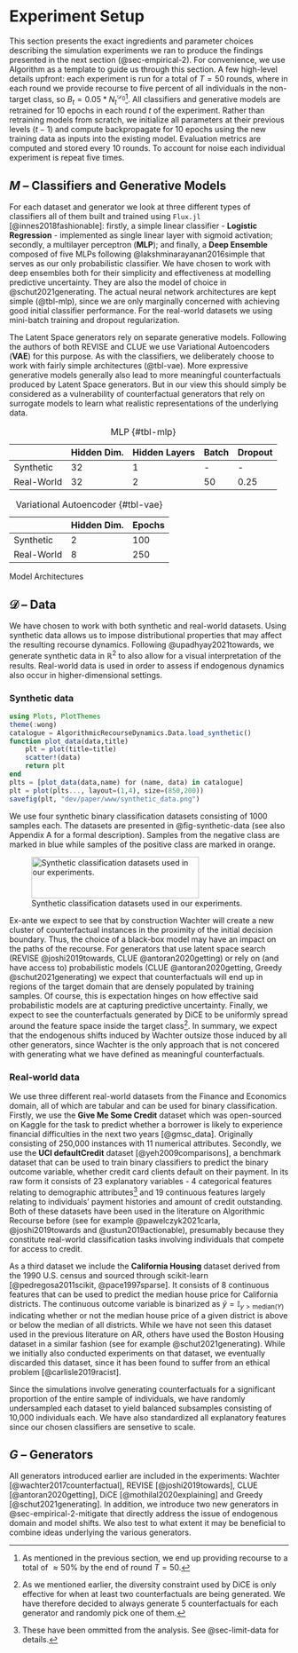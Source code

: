 # Experiment Setup {#sec-empirical}

This section presents the exact ingredients and parameter choices describing the simulation experiments we ran to produce the findings presented in the next section (@sec-empirical-2). For convenience, we use Algorithm \ref{algo-experiment} as a template to guide us through this section. A few high-level details upfront: each experiment is run for a total of $T=50$ rounds, where in each round we provide recourse to five percent of all individuals in the non-target class, so $B_t=0.05 * N_t^{\mathcal{D}_0}$^[As mentioned in the previous section, we end up providing recourse to a total of $\approx50\%$ by the end of round $T=50$.]. All classifiers and generative models are retrained for 10 epochs in each round $t$ of the experiment. Rather than retraining models from scratch, we initialize all parameters at their previous levels ($t-1$) and compute backpropagate for 10 epochs using the new training data as inputs into the existing model. Evaluation metrics are computed and stored every 10 rounds. To account for noise each individual experiment is repeat five times.

## $M$ -- Classifiers and Generative Models {#sec-empirical-classifiers}

For each dataset and generator we look at three different types of classifiers all of them built and trained using `Flux.jl` [@innes2018fashionable]: firstly, a simple linear classifier - **Logistic Regression** - implemented as single linear layer with sigmoid activation; secondly, a multilayer perceptron (**MLP**); and finally, a **Deep Ensemble** composed of five MLPs following @lakshminarayanan2016simple that serves as our only probabilistic classifier. We have chosen to work with deep ensembles both for their simplicity and effectiveness at modelling predictive uncertainty. They are also the model of choice in @schut2021generating. The actual neural network architectures are kept simple (@tbl-mlp), since we are only marginally concerned with achieving good initial classifier performance. For the real-world datasets we using mini-batch training and dropout regularization. 

The Latent Space generators rely on separate generative models. Following the authors of both REVISE and CLUE we use Variational Autoencoders (**VAE**) for this purpose. As with the classifiers, we deliberately choose to work with fairly simple architectures (@tbl-vae). More expressive generative models generally also lead to more meaningful counterfactuals produced by Latent Space generators. But in our view this should simply be considered as a vulnerability of counterfactual generators that rely on surrogate models to learn what realistic representations of the underlying data. 

::: {#tbl-panel layout-ncol=1}

| | Hidden Dim. | Hidden Layers | Batch | Dropout |
|------|------|------|-----|-----|
| Synthetic | 32 | 1 | - | - |
| Real-World | 32 | 2 | 50 | 0.25 |

: MLP {#tbl-mlp} 

|  | Hidden Dim. | Epochs |
|------|------|------|
| Synthetic | 2 | 100 | 
| Real-World | 8 | 250 | 

: Variational Autoencoder {#tbl-vae}

Model Architectures
:::

## $\mathcal{D}$ -- Data {#sec-empirical-data}

We have chosen to work with both synthetic and real-world datasets. Using synthetic data allows us to impose distributional properties that may affect the resulting recourse dynamics. Following @upadhyay2021towards, we generate synthetic data in $\mathbb{R}^2$ to also allow for a visual interpretation of the results. Real-world data is used in order to assess if endogenous dynamics also occur in higher-dimensional settings.

### Synthetic data

```julia
using Plots, PlotThemes
theme(:wong)
catalogue = AlgorithmicRecourseDynamics.Data.load_synthetic()
function plot_data(data,title)
    plt = plot(title=title)
    scatter!(data)
    return plt
end
plts = [plot_data(data,name) for (name, data) in catalogue]
plt = plot(plts..., layout=(1,4), size=(850,200))
savefig(plt, "dev/paper/www/synthetic_data.png")
```

We use four synthetic binary classification datasets consisting of 1000 samples each. The datasets are presented in @fig-synthetic-data (see also Appendix A for a formal description). Samples from the negative class are marked in blue while samples of the positive class are marked in orange.

![Synthetic classification datasets used in our experiments.](www/synthetic_data.png){#fig-synthetic-data fig.pos="h" width="8cm" height="2cm"}

Ex-ante we expect to see that by construction Wachter will create a new cluster of counterfactual instances in the proximity of the initial decision boundary. Thus, the choice of a black-box model may have an impact on the paths of the recourse. For generators that use latent space search (REVISE @joshi2019towards, CLUE @antoran2020getting) or rely on (and have access to) probabilistic models (CLUE @antoran2020getting, Greedy @schut2021generating) we expect that counterfactuals will end up in regions of the target domain that are densely populated by training samples. Of course, this is expectation hinges on how effective said probabilistic models are at capturing predictive uncertainty. Finally, we expect to see the counterfactuals generated by DiCE to be uniformly spread around the feature space inside the target class^[As we mentioned earlier, the diversity constraint used by DiCE is only effective for when at least two counterfactuals are being generated. We have therefore decided to always generate 5 counterfactuals for each generator and randomly pick one of them.]. In summary, we expect that the endogenous shifts induced by Wachter outsize those induced by all other generators, since Wachter is the only approach that is not concered with generating what we have defined as meaningful counterfactuals. 

### Real-world data

We use three different real-world datasets from the Finance and Economics domain, all of which are tabular and can be used for binary classification. Firstly, we use the **Give Me Some Credit** dataset which was open-sourced on Kaggle for the task to predict whether a borrower is likely to experience financial difficulties in the next two years [@gmsc_data]. Originally consisting of 250,000 instances with 11 numerical attributes. Secondly, we use the **UCI defaultCredit** dataset [@yeh2009comparisons], a benchmark dataset that can be used to train binary classifiers to predict the binary outcome variable, whether credit card clients default on their payment. In its raw form it consists of 23 explanatory variables - 4 categorical features relating to demographic attributes^[These have been ommitted from the analysis. See @sec-limit-data for details.] and 19 continuous features largely relating to individuals' payment histories and amount of credit outstanding. Both of these datasets have been used in the literature on Algorithmic Recourse before (see for example @pawelczyk2021carla, @joshi2019towards and @ustun2019actionable), presumably because they constitute real-world classification tasks involving individuals that compete for access to credit. 

As a third dataset we include the **California Housing** dataset derived from the 1990 U.S. census and sourced through scikit-learn [@pedregosa2011scikit, @pace1997sparse]. It consists of 8 continuous features that can be used to predict the median house price for California districts. The continuous outcome variable is binarized as $\tilde{y}=\mathbb{I}_{y>\text{median}(Y)}$ indicating whether or not the median house price of a given district is above or below the median of all districts. While we have not seen this dataset used in the previous literature on AR, others have used the Boston Housing dataset in a similar fashion (see for example @schut2021generating). While we initially also conducted experiments on that dataset, we eventually discarded this dataset, since it has been found to suffer from an ethical problem [@carlisle2019racist].

Since the simulations involve generating counterfactuals for a significant proportion of the entire sample of individuals, we have randomly undersampled each dataset to yield balanced subsamples consisting of 10,000 individuals each. We have also standardized all explanatory features since our chosen classifiers are sensetive to scale.

## $G$ -- Generators

All generators introduced earlier are included in the experiments: Wachter [@wachter2017counterfactual], REVISE [@joshi2019towards], CLUE [@antoran2020getting], DiCE [@mothilal2020explaining] and Greedy [@schut2021generating]. In addition, we introduce two new generators in @sec-empirical-2-mitigate that directly address the issue of endogenous domain and model shifts. We also test to what extent it may be beneficial to combine ideas underlying the various generators. 








